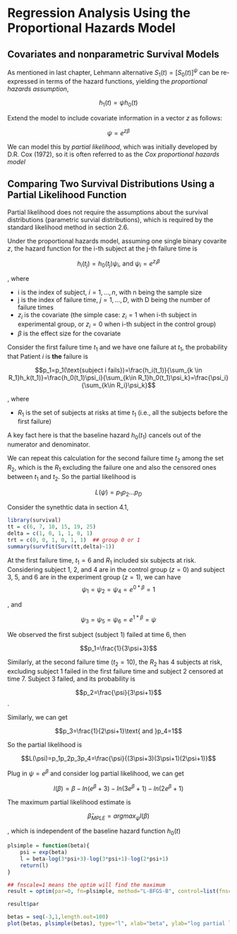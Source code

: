 # Regression Analysis Using the Proportional Hazards Model

## Covariates and nonparametric Survival Models

As mentioned in last chapter, Lehmann alternative $S_1(t)=[S_0(t)]^{\psi}$ can be re-expressed in terms of the hazard functions, yielding the *proportional hazards assumption*,

$$h_1(t)=\psi h_0(t)$$

Extend the model to include covariate information in a vector $z$ as follows:

$$\psi = e^{z\beta}$$

We can model this by *partial likelihood*, which was initially developed by D.R. Cox (1972), so it is often referred to as the *Cox proportional hazards model*

## Comparing Two Survival Distributions Using a Partial Likelihood Function

Partial likelihood does not require the assumptions about the survival distributions (parametric survial distributions), which is required by the standard likelihood method in section 2.6.

Under the proportional hazards model, assuming one single binary covarite $z$, the hazard function for the i-th subject at the j-th failure time is

$$h_i(t_j)=h_0(t_j)\psi_i\text{, and }\psi_i=e^{z_i\beta}$$

, where

- i is the index of subject, $i=1,...,n$, with n being the sample size
- j is the index of failure time, $j=1,...,D$, with D being the number of failure times
- $z_i$ is the covariate (the simple case: $z_i=1$ when i-th subject in experimental group, or $z_i=0$ when i-th subject in the control group)
- $\beta$ is the effect size for the covariate

Consider the first failure time $t_1$ and we have one failure at $t_1$, the probability that Patient $i$ is **the** failure is

$$p_1=p_1(\text{subject i fails})=\frac{h_i(t_1)}{\sum_{k \in R_1}h_k(t_1)}=\frac{h_0(t_1)\psi_i}{\sum_{k\in R_1}h_0(t_1)\psi_k}=\frac{\psi_i}{\sum_{k\in R_i}\psi_k}$$

, where

- $R_1$ is the set of subjects at risks at time $t_1$ (i.e., all the subjects before the first failure)

A key fact here is that the baseline hazard $h_0(t_1)$ cancels out of the numerator and denominator.

We can repeat this calculation for the second failure time $t_2$ among the set $R_2$, which is the $R_1$ excluding the failure one and also the censored ones between $t_1$ and $t_2$. So the partial likelihood is

$$L(\psi)=p_1p_2...p_D$$

Consider the synethtic data in section 4.1,

```r
library(survival)
tt = c(6, 7, 10, 15, 19, 25)
delta = c(1, 0, 1, 1, 0, 1)
trt = c(0, 0, 1, 0, 1, 1)  ## group 0 or 1
summary(survfit(Surv(tt,delta)~1))
```

At the first failure time, $t_1=6$ and $R_1$ included six subjects at risk. Considering subject 1, 2, and 4 are in the control group ($z=0$) and subject 3, 5, and 6 are in the experiment group ($z=1$), we can have 
$$\psi_1=\psi_2=\psi_4=e^{0*\beta}=1$$

, and 

$$\psi_3=\psi_5=\psi_6=e^{1*\beta}=\psi$$

We observed the first subject (subject 1) failed at time 6, then

$$p_1=\frac{1}{3\psi+3}$$

Similarly, at the second failure time ($t_2=10$), the $R_2$ has 4 subjects at risk, excluding subject 1 failed in the first failure time and subject 2 censored at time 7. Subject 3 failed, and its probability is

$$p_2=\frac{\psi}{3\psi+1}$$.

Similarly, we can get

$$p_3=\frac{1}{2\psi+1}\text{ and }p_4=1$$

So the partial likelihood is

$$L(\psi)=p_1p_2p_3p_4=\frac{\psi}{(3\psi+3)(3\psi+1)(2\psi+1)}$$

Plug in $\psi=e^{\beta}$ and consider log partial likelihood, we can get

$$l(\beta)=\beta-ln(e^\beta+3)-ln(3e^\beta+1)-ln(2e^\beta+1)$$

The maximum partial likelihood estimate is

$$\hat{\beta}_{MPLE}=arg max_\psi l(\beta)$$

, which is independent of the baseline hazard function $h_0(t)$

```r
plsimple = function(beta){
    psi = exp(beta)
    l = beta-log(3*psi+3)-log(3*psi+1)-log(2*psi+1)
    return(l)
}

## fnscale=1 means the optim will find the maximum
result = optim(par=0, fn=plsimple, method="L-BFGS-B", control=list(fnscale=-1), lower=-3, upper=1)

result$par

betas = seq(-3,1,length.out=100)
plot(betas, plsimple(betas), type="l", xlab="beta", ylab="log partial likelihood")
```